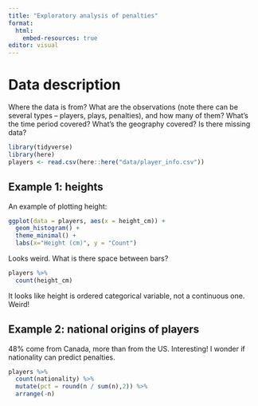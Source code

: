 ```yaml
---
title: "Exploratory analysis of penalties"
format:
  html:
    embed-resources: true
editor: visual
---
```


# Data description

Where the data is from? What are the observations (note there can be several types -- players, plays, penalties), and how many of them? What's the time period covered? What's the geography covered? Is there missing data?

```r
library(tidyverse)
library(here)
players <- read.csv(here::here("data/player_info.csv"))
```

## Example 1: heights

An example of plotting height:

```r
ggplot(data = players, aes(x = height_cm)) +
  geom_histogram() +
  theme_minimal() +
  labs(x="Height (cm)", y = "Count")
```

Looks weird. What is there space between bars?

```r
players %>% 
  count(height_cm)
```

It looks like height is ordered categorical variable, not a continuous one. Weird!

## Example 2: national origins of players

48% come from Canada, more than from the US. Interesting! I wonder if nationality can predict penalties.

```r
players %>% 
  count(nationality) %>% 
  mutate(pct = round(n / sum(n),2)) %>% 
  arrange(-n)
```
